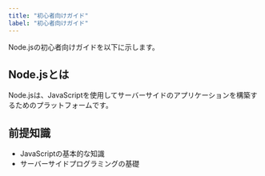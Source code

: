 ```yaml
---
title: "初心者向けガイド"
label: "初心者向けガイド"
---
```


Node.jsの初心者向けガイドを以下に示します。

## Node.jsとは

Node.jsは、JavaScriptを使用してサーバーサイドのアプリケーションを構築するためのプラットフォームです。

## 前提知識

- JavaScriptの基本的な知識
- サーバーサイドプログラミングの基礎
